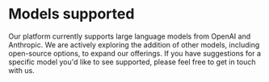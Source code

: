 
# Models supported

Our platform currently supports large language models from OpenAI and Anthropic. We are actively exploring the addition of other models, including open-source options, to expand our offerings. If you have suggestions for a specific model you'd like to see supported, please feel free to get in touch with us.

<Cards children={models} />
